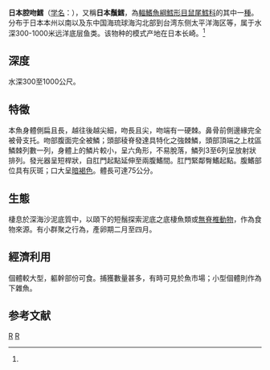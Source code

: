 {{Speciesbox
| taxon = Coelorinchus japonicus
| status = NE
| status_system = iucn3.1
| trend = unknow
| image = Naturalis Biodiversity Center - RMNH.ART.158 - Coelorinchus japonicus (Temminck and Schlegel) - Kawahara Keiga - 1823 - 1829 - Siebold Collection - pencil drawing - water colour.jpeg
| binomial_authority = Temminck & Schlegel, 1846<ref name='id6808'>{{cite web| url =http://www.bioinfo.cn/db05/BjdwSpecies.php?action=view&id=6808| title =日本腔吻鳕| work =《中国动物物种编目数据库》| publisher =中国科学院微生物研究所| author =中国科学院动物研究所| accessdate =2009-04-11| deadurl =yes| archiveurl =https://web.archive.org/web/20160305091345/http://www.bioinfo.cn/db05/BjdwSpecies.php?action=view&id=6808| archivedate =2016-03-05}}</ref>
| synonyms = *''Caelorinchus japonicus''<br /><small>Temminck & Schlegel, 1846</small> ''
*''Coelorhynchus japonicus''<br /><small>Temminck & Schlegel, 1846</small> ''
*''Macrourus japonicus''<br /><small>Temminck & Schlegel, 1846</small> ''
}}
'''日本腔吻鱈'''（[[学名|学名]]：{{lang|la|''Coelorhynchus japonicus''}}），又稱'''日本鬚鱈'''，為[[輻鰭魚綱|輻鰭魚綱]][[鱈形目|鱈形目]][[鼠尾鱈科|鼠尾鱈科]]的其中一[[種|種]]。分布于日本本州以南以及东中国海琉球海沟北部到台湾东侧太平洋海区等，属于水深300-1000米远洋底层鱼类。该物种的模式产地在日本长崎。<ref name='id6808'/>

==深度==
水深300至1000公尺。

==特徵==
本魚身體側扁且長，越往後越尖細，吻長且尖，吻端有一硬棘。鼻骨前側邊緣完全被骨支托。吻部腹面完全被鱗；頭部稜脊發達具特化之強棘鱗，頭部頂端之上枕區鱗棘列數一列，身體上的鱗片較小，呈六角形，不易脫落，鱗列3至6列呈放射狀排列。發光器呈短桿狀，自肛門起點延伸至兩腹鰭間。肛門緊鄰臀鰭起點。腹鰭部位具有灰斑；口大呈[[暗褐色|暗褐色]]。體長可達75公分。

==生態==
棲息於深海沙泥底質中，以頤下的短鬚探索泥底之底棲魚類或[[無脊椎動物|無脊椎動物]]，作為食物來源。有小群聚之行為，產卵期二月至四月。

==經濟利用==
個體較大型，軀幹部份可食。捕獲數量甚多，有時可見於魚市場；小型個體則作為下雜魚。

==参考文献==
{{reflist}}
{{Taxonbar|from=Q2642446}}

[[Category:腔吻鱈屬|R]]
[[Category:_1846年描述的鱼类|R]]